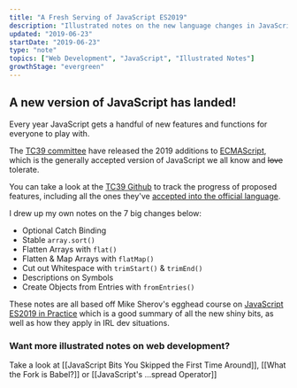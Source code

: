 ```yaml
---
title: "A Fresh Serving of JavaScript ES2019"
description: "Illustrated notes on the new language changes in JavaScript ES2019"
updated: "2019-06-23"
startDate: "2019-06-23"
type: "note"
topics: ["Web Development", "JavaScript", "Illustrated Notes"]
growthStage: "evergreen"
---
```




<RemoteImage
  width="700px"
  alt="New features in JavaScript ES2019"
  src="https://res.cloudinary.com/dg3gyk0gu/image/upload/c_scale,w_700/v1592262624/maggieappleton.com/egghead-course-notes/es2019/es2019-sketchnotes-Title.png"
/>

## A new version of JavaScript has landed!

Every year JavaScript gets a handful of new features and functions for everyone to play with.

The [TC39 committee](https://tc39.es/) have released the 2019 additions to [ECMAScript](https://www.ecma-international.org/memento/tc39.htm), which is the generally accepted version of JavaScript we all know and ~~love~~ tolerate.

You can take a look at the [TC39 Github](https://github.com/tc39) to track the progress of proposed features, including all the ones they've [accepted into the official language](https://github.com/tc39/proposals/blob/master/finished-proposals.md).

I drew up my own notes on the 7 big changes below:

- Optional Catch Binding
- Stable `array.sort()`
- Flatten Arrays with `flat()`
- Flatten & Map Arrays with `flatMap()`
- Cut out Whitespace with `trimStart()` & `trimEnd()`
- Descriptions on Symbols
- Create Objects from Entries with `fromEntries()`

<RemoteImage
  width="880px"
  alt="Gifts in the latest language update from the TC39 committee"
  src="https://res.cloudinary.com/dg3gyk0gu/image/upload/c_scale,f_auto,q_auto:good,w_1200/v1592262624/maggieappleton.com/egghead-course-notes/es2019/es2019-sketchnotes-Intro.png"
/>

<RemoteImage
  width="840px"
  alt="Optional Catch Binding"
  src="https://res.cloudinary.com/dg3gyk0gu/image/upload/c_scale,f_auto,q_auto:good,w_1200/v1592262622/maggieappleton.com/egghead-course-notes/es2019/es2019-sketchnotes-1-Optional.png"
/>

<RemoteImage
  width="840px"
  alt="Stable array.sort"
  src="https://res.cloudinary.com/dg3gyk0gu/image/upload/c_scale,f_auto,q_auto:good,w_1200/v1592262624/maggieappleton.com/egghead-course-notes/es2019/es2019-sketchnotes-2-Stable.png"
/>

<RemoteImage
  width="840px"
  alt="Flatten Arrays with flat"
  src="https://res.cloudinary.com/dg3gyk0gu/image/upload/c_scale,f_auto,q_auto:good,w_1200/v1592262621/maggieappleton.com/egghead-course-notes/es2019/es2019-sketchnotes-3-Flatten.png"
/>

<RemoteImage
  width="840px"
  alt="Flatten & Map Arrays with flatMap"
  src="https://res.cloudinary.com/dg3gyk0gu/image/upload/c_scale,f_auto,q_auto:good,w_1200/v1592262623/maggieappleton.com/egghead-course-notes/es2019/es2019-sketchnotes-4-FlatMap.png"
/>

<RemoteImage
  width="840px"
  alt="Cut out Whitespace with trimStart & trimEnd"
  src="https://res.cloudinary.com/dg3gyk0gu/image/upload/c_scale,f_auto,q_auto:good,w_1200/v1592262619/maggieappleton.com/egghead-course-notes/es2019/es2019-sketchnotes-5-Trim.png"
/>

<RemoteImage
  width="840px"
  alt="Descriptions on Symbols"
  src="https://res.cloudinary.com/dg3gyk0gu/image/upload/c_scale,f_auto,q_auto:good,w_1200/v1592262622/maggieappleton.com/egghead-course-notes/es2019/es2019-sketchnotes-6-Symbol.png"
/>

<RemoteImage
  width="840px"
  alt="Create Objects from Entries with fromEntries"
  src="https://res.cloudinary.com/dg3gyk0gu/image/upload/c_scale,f_auto,q_auto:good,w_1200/v1592262623/maggieappleton.com/egghead-course-notes/es2019/es2019-sketchnotes-7-ObjectEntries.png"
/>

These notes are all based off Mike Sherov's egghead course on [JavaScript ES2019 in Practice](https://egghead.io/courses/javascript-es2019-in-practice?af=54fd64) which is a good summary of all the new shiny bits, as well as how they apply in IRL dev situations.

<ImageLink href="https://egghead.io/courses/javascript-es2019-in-practice?af=54fd64">
  <RemoteImage
    framed
    alt="JavaScript ES2019 in Practice"
    src="https://og-image-egghead-course.now.sh/javascript-es2019-in-practice"
  />
</ImageLink>

### Want more illustrated notes on web development?

Take a look at [[JavaScript Bits You Skipped the First Time Around]], [[What the Fork is Babel?]] or [[JavaScript's ...spread Operator]]

